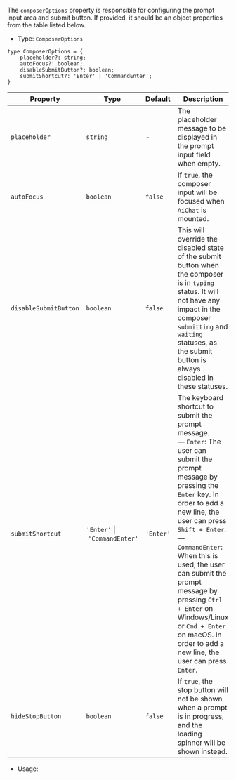 The `composerOptions` property is responsible for configuring the prompt input area and submit button.
If provided, it should be an object properties from the table listed below.

* Type: `ComposerOptions`

```tsx
type ComposerOptions = {
    placeholder?: string;
    autoFocus?: boolean;
    disableSubmitButton?: boolean;
    submitShortcut?: 'Enter' | 'CommandEnter';
}
```

| Property | Type |  Default |Description |
| --- | --- | --- | --- |
| `placeholder` | `string` | - | The placeholder message to be displayed in the prompt input field when empty. |
| `autoFocus` | `boolean` | `false` | If `true`, the composer input will be focused when `AiChat` is mounted. |
| `disableSubmitButton` | `boolean` | `false` | This will override the disabled state of the submit button when the composer is in `typing` status. It will not have any impact in the composer `submitting` and `waiting` statuses, as the submit button is always disabled in these statuses. |
| `submitShortcut` | `'Enter'`&nbsp;\|&nbsp;`'CommandEnter'` | `'Enter'` | The keyboard shortcut to submit the prompt message.<br />— `Enter`: The user can submit the prompt message by pressing the `Enter` key. In order to add a new line, the user can press `Shift + Enter`.<br />— `CommandEnter`: When this is used, the user can submit the prompt message by pressing `Ctrl + Enter` on Windows/Linux or `Cmd + Enter` on macOS. In order to add a new line, the user can press `Enter`. |
| `hideStopButton` | `boolean` | `false` | If `true`, the stop button will not be shown when a prompt is in progress, and the loading spinner will be shown instead. |

* Usage:
